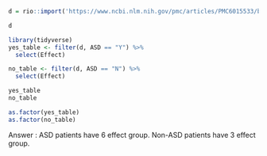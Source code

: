 ```r
d = rio::import('https://www.ncbi.nlm.nih.gov/pmc/articles/PMC6015533/bin/NIHMS957592-supplement-1.xlsx')

d

library(tidyverse)
yes_table <- filter(d, ASD == "Y") %>%
  select(Effect)

no_table <- filter(d, ASD == "N") %>%
  select(Effect)

yes_table
no_table

as.factor(yes_table)
as.factor(no_table)

```
Answer : ASD patients have 6 effect group. Non-ASD patients have 3 effect group.
